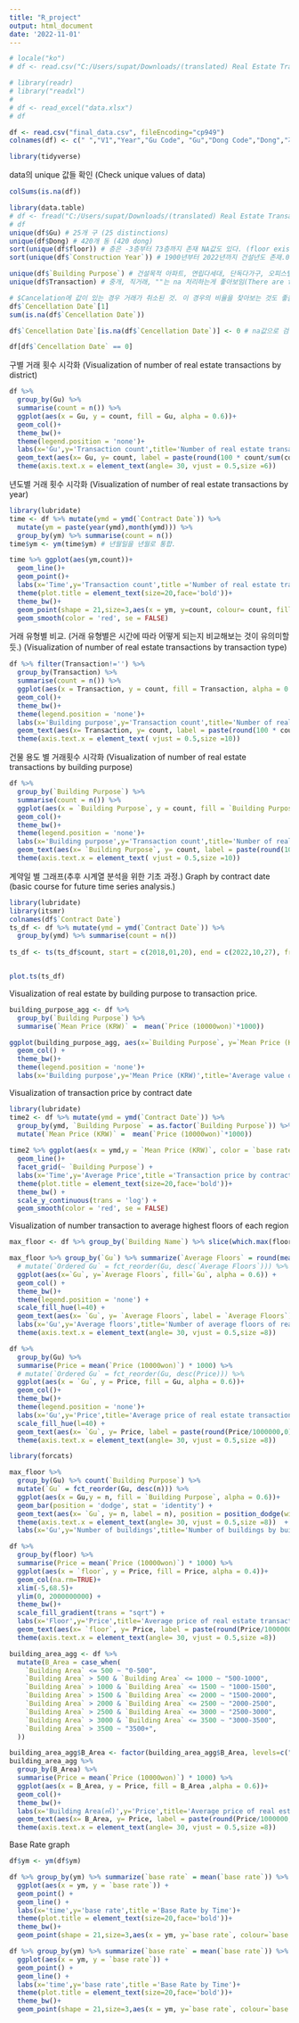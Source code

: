 ```yaml
---
title: "R_project"
output: html_document
date: '2022-11-01'
---
```

```r
# locale("ko")
# df <- read.csv("C:/Users/supat/Downloads/(translated) Real Estate Transactions in Seoul.csv", locale = locale(date_names = "ko", encoding = 'UTF-8'), encoding = 'UTF-8')

# library(readr)
# library("readxl")
# 
# df <- read_excel("data.xlsx")
# df

df <- read.csv("final_data.csv", fileEncoding="cp949")
colnames(df) <- c(" ","V1","Year","Gu Code", "Gu","Dong Code","Dong","지번구분", "지번구분명","본번","부번","Building Name","Contract Date","Price (10000won)", "Building Area", "Land Area","floor", "권리구분", "Cencellation Date", "Construction Year","Building Purpose","Transaction","Region of Real Estate Agency","Gwon","ym","month","base rate")
```


```r
library(tidyverse)
```

data의 unique 값들 확인
(Check unique values of data)
```r
colSums(is.na(df))
```

```r
library(data.table)
# df <- fread("C:/Users/supat/Downloads/(translated) Real Estate Transactions in Seoul(2).csv")
# df
unique(df$Gu) # 25개 구 (25 distinctions)
unique(df$Dong) # 420개 동 (420 dong)
sort(unique(df$floor)) # 층은 -3층부터 73층까지 존재 NA값도 있다. (floor exists from -3 to 73, and there are also NA values.)
sort(unique(df$`Construction Year`)) # 1900년부터 2022년까지 건설년도 존재.0은 이상치인듯.(Construction years exist from 1900 to 2022. 0 seems to be an outlier.)

unique(df$`Building Purpose`) # 건설목적 아파트, 연립다세대, 단독다가구, 오피스텔 네 개
unique(df$Transaction) # 중개, 직거래, ""는 na 처리하는게 좋아보임(There are four types of construction purpose: apartment, multi-family, single-family, and officetel.)

# $Cancelation에 값이 있는 경우 거래가 취소된 것. 이 경우의 비율을 찾아보는 것도 좋을듯.(If Cancelation has a value, the transaction was canceled. It would be good to find the ratio in this case.)
df$`Cencellation Date`[1]
sum(is.na(df$`Cencellation Date`))

df$`Cencellation Date`[is.na(df$`Cencellation Date`)] <- 0 # na값으로 검색하니 안나옴.

df[df$`Cencellation Date` == 0]
```
구별 거래 횟수 시각화
(Visualization of number of real estate transactions by district)
```r
df %>% 
  group_by(Gu) %>% 
  summarise(count = n()) %>% 
  ggplot(aes(x = Gu, y = count, fill = Gu, alpha = 0.6))+
  geom_col()+
  theme_bw()+
  theme(legend.position = 'none')+
  labs(x='Gu',y='Transaction count',title='Number of real estate transactions by district')+
  geom_text(aes(x= Gu, y= count, label = paste(round(100 * count/sum(count),2),'%')), position = position_dodge(width = 1),vjust = -0.5, size = 2,check_overlap = T) +
  theme(axis.text.x = element_text(angle= 30, vjust = 0.5,size =6))
```

년도별 거래 횟수 시각화
(Visualization of number of real estate transactions by year)

```r
library(lubridate)
time <- df %>% mutate(ymd = ymd(`Contract Date`)) %>%
  mutate(ym = paste(year(ymd),month(ymd))) %>% 
  group_by(ym) %>% summarise(count = n())
time$ym <- ym(time$ym) # 년월일을 년월로 통합.

time %>% ggplot(aes(ym,count))+
  geom_line()+
  geom_point()+
  labs(x='Time',y='Transaction count',title ='Number of real estate transactions by year')+
  theme(plot.title = element_text(size=20,face='bold'))+
  theme_bw()+
  geom_point(shape = 21,size=3,aes(x = ym, y=count, colour= count, fill = count)) +
  geom_smooth(color = 'red', se = FALSE)

```

거래 유형별 비교. (거래 유형별은 시간에 따라 어떻게 되는지 비교해보는 것이 유의미할듯.)
(Visualization of number of real estate transactions by transaction type)

```r
df %>% filter(Transaction!='') %>% 
  group_by(Transaction) %>% 
  summarise(count = n()) %>% 
  ggplot(aes(x = Transaction, y = count, fill = Transaction, alpha = 0.6))+
  geom_col()+
  theme_bw()+
  theme(legend.position = 'none')+
  labs(x='Building purpose',y='Transaction count',title='Number of real estate transactions by transaction type')+
  geom_text(aes(x= Transaction, y= count, label = paste(round(100 * count/sum(count),2),'%')), position = position_dodge(width = 1),vjust = -0.5, size = 3.5,check_overlap = T) +
  theme(axis.text.x = element_text( vjust = 0.5,size =10))
```
건물 용도 별 거래횟수 시각화
(Visualization of number of real estate transactions by building purpose)

```r
df %>% 
  group_by(`Building Purpose`) %>% 
  summarise(count = n()) %>% 
  ggplot(aes(x = `Building Purpose`, y = count, fill = `Building Purpose`, alpha = 0.6))+
  geom_col()+
  theme_bw()+
  theme(legend.position = 'none')+
  labs(x='Building purpose',y='Transaction count',title='Number of real estate transactions by building purpose')+
  geom_text(aes(x= `Building Purpose`, y= count, label = paste(round(100 * count/sum(count),2),'%')), position = position_dodge(width = 1),vjust = -0.5, size = 3.5,check_overlap = T) +
  theme(axis.text.x = element_text( vjust = 0.5,size =10))
```

계약일 별 그래프(추후 시계열 분석을 위한 기초 과정.)
Graph by contract date (basic course for future time series analysis.)

```r
library(lubridate)
library(itsmr)
colnames(df$`Contract Date`)
ts_df <- df %>% mutate(ymd = ymd(`Contract Date`)) %>% 
  group_by(ymd) %>% summarise(count = n())
  
ts_df <- ts(ts_df$count, start = c(2018,01,20), end = c(2022,10,27), frequency = 365)  


plot.ts(ts_df)
```


Visualization of real estate by building purpose to transaction price.
```r
building_purpose_agg <- df %>%
  group_by(`Building Purpose`) %>%
  summarise(`Mean Price (KRW)` =  mean(`Price (10000won)`*1000))

ggplot(building_purpose_agg, aes(x=`Building Purpose`, y=`Mean Price (KRW)`, fill=`Building Purpose`, alpha=0.6)) +
  geom_col() +
  theme_bw()+
  theme(legend.position = 'none')+
  labs(x='Building purpose',y='Mean Price (KRW)',title='Average value of transactions by building purpose')
```


Visualization of transaction price by contract date
```r
library(lubridate)
time2 <- df %>% mutate(ymd = ymd(`Contract Date`)) %>%
  group_by(ymd, `Building Purpose` = as.factor(`Building Purpose`)) %>% 
  mutate(`Mean Price (KRW)` =  mean(`Price (10000won)`*1000))
              
time2 %>% ggplot(aes(x = ymd,y = `Mean Price (KRW)`, color = `base rate`))+
  geom_line()+
  facet_grid(~ `Building Purpose`) +
  labs(x='Time',y='Average Price',title ='Transaction price by contract date')+
  theme(plot.title = element_text(size=20,face='bold'))+
  theme_bw() +
  scale_y_continuous(trans = 'log') +
  geom_smooth(color = 'red', se = FALSE)
```

Visualization of number transaction to average highest floors of each region
```r
max_floor <- df %>% group_by(`Building Name`) %>% slice(which.max(floor))

max_floor %>% group_by(`Gu`) %>% summarize(`Average Floors` = round(mean(floor), 2)) %>%
  # mutate(`Ordered Gu` = fct_reorder(Gu, desc(`Average Floors`))) %>% #order graph in descending order
  ggplot(aes(x=`Gu`, y=`Average Floors`, fill=`Gu`, alpha = 0.6)) +
  geom_col() +
  theme_bw()+
  theme(legend.position = 'none') +
  scale_fill_hue(l=40) +
  geom_text(aes(x= `Gu`, y= `Average Floors`, label = `Average Floors`), position = position_dodge(width = 1),vjust = -0.5, size = 4,check_overlap = T) +
  labs(x='Gu',y='Average floors',title='Number of average floors of real estate each region')+
  theme(axis.text.x = element_text(angle= 30, vjust = 0.5,size =8))

df %>% 
  group_by(Gu) %>% 
  summarise(Price = mean(`Price (10000won)`) * 1000) %>% 
  # mutate(`Ordered Gu` = fct_reorder(Gu, desc(Price))) %>%
  ggplot(aes(x = `Gu`, y = Price, fill = Gu, alpha = 0.6))+
  geom_col()+
  theme_bw()+
  theme(legend.position = 'none')+
  labs(x='Gu',y='Price',title='Average price of real estate transactions by district')+
  scale_fill_hue(l=40) +
  geom_text(aes(x= `Gu`, y= Price, label = paste(round(Price/1000000,0), 'm')), position = position_dodge(width = 1),vjust = -0.5, size = 4,check_overlap = T) +
  theme(axis.text.x = element_text(angle= 30, vjust = 0.5,size =8)) 
```

```r
library(forcats)

max_floor %>% 
  group_by(Gu) %>% count(`Building Purpose`) %>%
  mutate(`Gu` = fct_reorder(Gu, desc(n))) %>%
  ggplot(aes(x = Gu,y = n, fill = `Building Purpose`, alpha = 0.6))+
  geom_bar(position = 'dodge', stat = 'identity') +
  geom_text(aes(x= `Gu`, y= n, label = n), position = position_dodge(width = 1),vjust = -0.5, size = 3,check_overlap = T) +
  theme(axis.text.x = element_text(angle= 30, vjust = 0.5,size =8))  +
  labs(x='Gu',y='Number of buildings',title='Number of buildings by building purpose in each region')
```

```r
df %>% 
  group_by(floor) %>% 
  summarise(Price = mean(`Price (10000won)`) * 1000) %>% 
  ggplot(aes(x = `floor`, y = Price, fill = Price, alpha = 0.4))+
  geom_col(na.rm=TRUE)+
  xlim(-5,68.5)+
  ylim(0, 2000000000) +
  theme_bw()+
  scale_fill_gradient(trans = "sqrt") +
  labs(x='Floor',y='Price',title='Average price of real estate transactions by floor') +
  geom_text(aes(x= `floor`, y= Price, label = paste(round(Price/1000000,0), 'm')), position = position_dodge(width = 1), angle = 90, hjust = -0.2, size = 4,check_overlap = T,na.rm=TRUE) +
  theme(axis.text.x = element_text(angle= 30, vjust = 0.5,size =8)) 
```
```r
building_area_agg <- df %>% 
  mutate(B_Area = case_when(
    `Building Area` <= 500 ~ "0-500",
    `Building Area` > 500 & `Building Area` <= 1000 ~ "500-1000",
    `Building Area` > 1000 & `Building Area` <= 1500 ~ "1000-1500",
    `Building Area` > 1500 & `Building Area` <= 2000 ~ "1500-2000",
    `Building Area` > 2000 & `Building Area` <= 2500 ~ "2000-2500",
    `Building Area` > 2500 & `Building Area` <= 3000 ~ "2500-3000",
    `Building Area` > 3000 & `Building Area` <= 3500 ~ "3000-3500",
    `Building Area` > 3500 ~ "3500+",
  ))

building_area_agg$B_Area <- factor(building_area_agg$B_Area, levels=c("0-500", "500-1000", "1000-1500", "1500-2000", "2000-2500", "2500-3000","3000-3500","3500+"), ordered = TRUE)
building_area_agg %>%
  group_by(B_Area) %>% 
  summarise(Price = mean(`Price (10000won)`) * 1000) %>% 
  ggplot(aes(x = B_Area, y = Price, fill = B_Area ,alpha = 0.6))+
  geom_col()+
  theme_bw()+
  labs(x='Building Area(㎡)',y='Price',title='Average price of real estate transactions by building area') +
  geom_text(aes(x= B_Area, y= Price, label = paste(round(Price/1000000,0), 'm')), position = position_dodge(width = 1),vjust = -0.5, size = 4,check_overlap = T) +
  theme(axis.text.x = element_text(angle= 30, vjust = 0.5,size =8))
```

Base Rate graph
```r
df$ym <- ym(df$ym)
```

```r
df %>% group_by(ym) %>% summarize(`base rate` = mean(`base rate`)) %>%
  ggplot(aes(x = ym, y = `base rate`)) +
  geom_point() +
  geom_line() +
  labs(x='time',y='base rate',title ='Base Rate by Time')+
  theme(plot.title = element_text(size=20,face='bold'))+
  theme_bw()+
  geom_point(shape = 21,size=3,aes(x = ym, y=`base rate`, colour=`base rate`, fill = `base rate`))
```


```r
df %>% group_by(ym) %>% summarize(`base rate` = mean(`base rate`)) %>%
  ggplot(aes(x = ym, y = `base rate`)) +
  geom_point() +
  geom_line() +
  labs(x='time',y='base rate',title ='Base Rate by Time')+
  theme(plot.title = element_text(size=20,face='bold'))+
  theme_bw()+
  geom_point(shape = 21,size=3,aes(x = ym, y=`base rate`, colour=`base rate`, fill = `base rate`))
```

